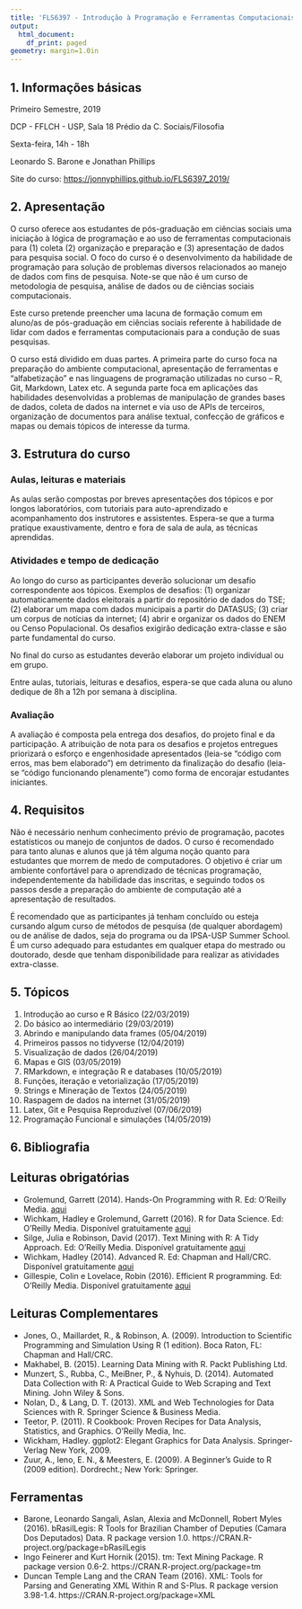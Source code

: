 ```yaml
---
title: 'FLS6397 - Introdução à Programação e Ferramentas Computacionais para as Ciências Sociais'
output:
  html_document:
    df_print: paged
geometry: margin=1.0in
---
```


## 1. Informações básicas

Primeiro Semestre, 2019

DCP - FFLCH - USP, Sala 18 Prédio da C. Sociais/Filosofia

Sexta-feira, 14h - 18h

Leonardo S. Barone e Jonathan Phillips

Site do curso: [https://jonnyphillips.github.io/FLS6397_2019/](https://jonnyphillips.github.io/FLS6397_2019/)

## 2. Apresentação

O curso oferece aos estudantes de pós-graduação em ciências sociais uma iniciação à lógica de programação e ao uso de ferramentas computacionais para (1) coleta (2) organização e preparação e (3) apresentação de dados para pesquisa social. O foco do curso é o desenvolvimento da habilidade de programação para solução de problemas diversos relacionados ao manejo de dados com fins de pesquisa. Note-se que não é um curso de metodologia de pesquisa, análise de dados ou de ciências sociais computacionais.

Este curso pretende preencher uma lacuna de formação comum em aluno/as de pós-graduação em ciências sociais referente à habilidade de lidar com dados e ferramentas computacionais para a condução de suas pesquisas.

O curso está dividido em duas partes. A primeira parte do curso foca na preparação do ambiente computacional, apresentação de ferramentas e "alfabetização" e nas linguagens de programação utilizadas no curso -- R, Git, Markdown, Latex etc. A segunda parte foca em aplicações das habilidades desenvolvidas a problemas de manipulação de grandes bases de dados, coleta de dados na internet e via uso de APIs de terceiros, organização de documentos para análise textual, confecção de gráficos e mapas ou demais tópicos de interesse da turma. 

## 3. Estrutura do curso

### Aulas, leituras e materiais
As aulas serão compostas por breves apresentações dos tópicos e por longos laboratórios, com tutoriais para auto-aprendizado e acompanhamento dos instrutores e assistentes. Espera-se que a turma pratique exaustivamente, dentro e fora de sala de aula, as técnicas aprendidas.

### Atividades e tempo de dedicação
Ao longo do curso as participantes deverão solucionar um desafio correspondente aos tópicos. Exemplos de desafios: (1) organizar automaticamente dados eleitorais a partir do repositório de dados do TSE; (2) elaborar um mapa com dados municipais a partir do DATASUS; (3) criar um corpus de notícias da internet; (4) abrir e organizar os dados do ENEM ou Censo Populacional. Os desafios exigirão dedicação extra-classe e são parte fundamental do curso.

No final do curso as estudantes deverão elaborar um projeto individual ou em grupo.

Entre aulas, tutoriais, leituras e desafios, espera-se que cada aluna ou aluno dedique de 8h a 12h por semana à disciplina.

### Avaliação
A avaliação é composta pela entrega dos desafios, do projeto final e da participação. A atribuição de nota para os desafios e projetos entregues priorizará o esforço e engenhosidade apresentados (leia-se "código com erros, mas bem elaborado") em detrimento da finalização do desafio (leia-se "código funcionando plenamente") como forma de encorajar estudantes iniciantes.


## 4. Requisitos

Não é necessário nenhum conhecimento prévio de programação, pacotes estatísticos ou manejo de conjuntos de dados. O curso é recomendado para tanto alunas e alunos que já têm alguma noção quanto para estudantes que morrem de medo de computadores. O objetivo é criar um ambiente confortável para o aprendizado de técnicas programação, independentemente da habilidade das inscritas, e seguindo todos os passos desde a preparação do ambiente de computação até a apresentação de resultados.

É recomendado que as participantes já tenham concluído ou esteja cursando algum curso de métodos de pesquisa (de qualquer abordagem) ou de análise de dados, seja do programa ou da IPSA-USP Summer School. É um curso adequado para estudantes em qualquer etapa do mestrado ou doutorado, desde que tenham disponibilidade para realizar as atividades extra-classe.

## 5. Tópicos

1. Introdução ao curso e R Básico (22/03/2019)
2. Do básico ao intermediário (29/03/2019)
3. Abrindo e manipulando data frames (05/04/2019)
4. Primeiros passos no tidyverse (12/04/2019)
5. Visualização de dados (26/04/2019)
6. Mapas e GIS (03/05/2019)
7. RMarkdown, e integração R e databases (10/05/2019)
8. Funções, iteração e vetorialização (17/05/2019)
9. Strings e Mineração de Textos (24/05/2019)
10. Raspagem de dados na internet (31/05/2019)
11. Latex, Git e Pesquisa Reproduzível (07/06/2019)
12. Programação Funcional e simulações (14/05/2019)

## 6. Bibliografia

## Leituras obrigatórias
- Grolemund, Garrett (2014). Hands-On Programming with R. Ed: O'Reilly Media. [aqui](https://rstudio-education.github.io/hopr/)
- Wichkam, Hadley e Grolemund, Garrett (2016). R for Data Science. Ed: O'Reilly Media. Disponível gratuitamente [aqui](https://r4ds.had.co.nz/)
- Silge, Julia e Robinson, David (2017). Text Mining with R: A Tidy Approach. Ed: O'Reilly Media. Disponível gratuitamente [aqui](https://www.tidytextmining.com/) 
- Wichkam, Hadley (2014). Advanced R. Ed: Chapman and Hall/CRC. Disponível gratuitamente  [aqui](http://adv-r.had.co.nz/)
- Gillespie, Colin e Lovelace, Robin (2016). Efficient R programming. Ed: O'Reilly Media. Disponível gratuitamente [aqui](https://csgillespie.github.io/efficientR/)

## Leituras Complementares
- Jones, O., Maillardet, R., & Robinson, A. (2009). Introduction to Scientific Programming and Simulation Using R (1 edition). Boca Raton, FL: Chapman and Hall/CRC.
- Makhabel, B. (2015). Learning Data Mining with R. Packt Publishing Ltd.
- Munzert, S., Rubba, C., MeiBner, P., & Nyhuis, D. (2014). Automated Data Collection with R: A Practical Guide to Web Scraping and Text Mining. John Wiley & Sons.
- Nolan, D., & Lang, D. T. (2013). XML and Web Technologies for Data Sciences with R. Springer Science & Business Media.
- Teetor, P. (2011). R Cookbook: Proven Recipes for Data Analysis, Statistics, and Graphics. O’Reilly Media, Inc.
- Wickham, Hadley. ggplot2: Elegant Graphics for Data Analysis. Springer-Verlag New York, 2009.
- Zuur, A., Ieno, E. N., & Meesters, E. (2009). A Beginner’s Guide to R (2009 edition). Dordrecht.; New York: Springer.

## Ferramentas
- Barone, Leonardo Sangali, Aslan, Alexia and McDonnell, Robert Myles  (2016). bRasilLegis: R Tools for Brazilian Chamber of Deputies (Camara Dos Deputados) Data. R package version 1.0. https://CRAN.R-project.org/package=bRasilLegis
- Ingo Feinerer and Kurt Hornik (2015). tm: Text Mining Package. R package version 0.6-2. https://CRAN.R-project.org/package=tm
- Duncan Temple Lang and the CRAN Team (2016). XML: Tools for Parsing and Generating XML Within R and S-Plus. R package version 3.98-1.4. https://CRAN.R-project.org/package=XML